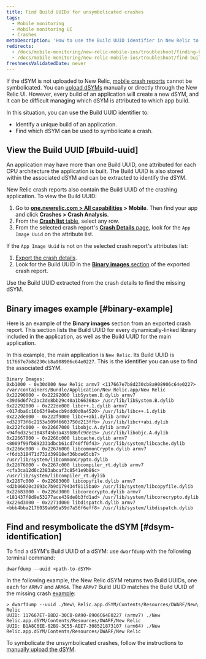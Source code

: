 ```yaml
---
title: Find Build UUIDs for unsymbolicated crashes
tags:
  - Mobile monitoring
  - Mobile monitoring UI
  - Crashes
metaDescription: 'How to use the Build UUID identifier in New Relic to identify a unique build of an app, and to find which dSYM to use to symbolicate a crash.'
redirects:
  - /docs/mobile-monitoring/new-relic-mobile-ios/troubleshoot/finding-build-uuids-unsymbolicated-crashes
  - /docs/mobile-monitoring/new-relic-mobile-ios/troubleshoot/find-build-uuids-unsymbolicated-crashes
freshnessValidatedDate: never
---
```


If the dSYM is not uploaded to New Relic, [mobile crash reports](/docs/mobile-monitoring/mobile-monitoring-ui/crashes/investigate-mobile-app-crash-report) cannot be symbolicated. You can [upload dSYMs](/docs/mobile-monitoring/new-relic-mobile-ios/install-configure/upload-dsyms-bitcode-apps) manually or directly through the New Relic UI. However, every build of an application will create a new dSYM, and it can be difficult managing which dSYM is attributed to which app build.

In this situation, you can use the Build UUID identifier to:

* Identify a unique build of an application.
* Find which dSYM can be used to symbolicate a crash.

## View the Build UUID [#build-uuid]

An application may have more than one Build UUID, one attributed for each CPU architecture the application is built. The Build UUID is also stored within the associated dSYM and can be extracted to identify the dSYM.

New Relic crash reports also contain the Build UUID of the crashing application. To view the Build UUID:

1. Go to <DNT>**[one.newrelic.com > All capabilities](https://one.newrelic.com/all-capabilities) > Mobile**</DNT>. Then find your app and click <DNT>**Crashes > Crash Analysis**</DNT>.
2. From the [<DNT>**Crash list**</DNT> table](/docs/mobile-monitoring/mobile-monitoring-ui/crashes/view-mobile-app-crashes), select any row.
3. From the selected crash report's [<DNT>**Crash Details**</DNT> page](/docs/mobile-monitoring/mobile-monitoring-ui/crashes/investigate-mobile-app-crash-report#viewing), look for the `App Image Uuid` on the attribute list.

If the `App Image Uuid` is not on the selected crash report's attributes list:

1. [Export the crash details](/docs/mobile-monitoring/mobile-monitoring-ui/crashes/investigate-mobile-app-crash-report#viewing).
2. Look for the Build UUID in the [<DNT>**Binary images**</DNT> section](#binary-example) of the exported crash report.

Use the Build UUID extracted from the crash details to find the missing dSYM.

## Binary images example [#binary-example]

Here is an example of the <DNT>**Binary images**</DNT> section from an exported crash report. This section lists the Build UUID for every dynamically-linked library included in the application, as well as the Build UUID for the main application.

In this example, the main application is `New Relic`. Its Build UUID is `117667e7b8d230cb8a908906c64e0227`. This is the identifier you can use to find the associated dSYM.

```
Binary Images:
0xb1000 - 0x30d000 New Relic armv7 <117667e7b8d230cb8a908906c64e0227> /var/containers/Bundle/Application/New Relic.app/New Relic
0x22290000 - 0x22292000 libSystem.B.dylib armv7 <39d6d6f7c2ac3de8bb29c40a1b66368a> /usr/lib/libSystem.B.dylib
0x22292000 - 0x222de000 libc++.1.dylib armv7 <017dba6c16b63f9ebecb9ddd0d0a4520> /usr/lib/libc++.1.dylib
0x222de000 - 0x222f9000 libc++abi.dylib armv7 <d32373f6c2153a509f6603750d213ffb> /usr/lib/libc++abi.dylib
0x222fc000 - 0x22667000 libobjc.A.dylib armv7 <94f6d325c1843f45b3a439b86fc9de15> /usr/lib/libobjc.A.dylib
0x22667000 - 0x2266c000 libcache.dylib armv7 <8009f99fb892331dbcb61cd740ff0f43> /usr/lib/system/libcache.dylib
0x2266c000 - 0x22676000 libcommonCrypto.dylib armv7 <f6db318471d732d39918ef36bde65cb7> /usr/lib/system/libcommonCrypto.dylib
0x22676000 - 0x2267c000 libcompiler_rt.dylib armv7 <cfa3ca12d6c2383abcaf3c8541e9b86c> /usr/lib/system/libcompiler_rt.dylib
0x2267c000 - 0x22683000 libcopyfile.dylib armv7 <d2b06020c3693c7b9d179434f8115ba0> /usr/lib/system/libcopyfile.dylib
0x22683000 - 0x226d3000 libcorecrypto.dylib armv7 <181437f8d9e53277ace439de8b3fd1ad> /usr/lib/system/libcorecrypto.dylib
0x226d3000 - 0x2271d000 libdispatch.dylib armv7 <bbb4bba2176039ab95a59d7a56f6eff8> /usr/lib/system/libdispatch.dylib
```

## Find and resymbolicate the dSYM [#dsym-identification]

To find a dSYM's Build UUID of a dSYM: use `dwarfdump` with the following terminal command:

```
dwarfdump --uuid <path-to-dSYM>
```

In the following example, the New Relic dSYM returns two Build UUIDs, one each for `ARMv7` and `ARM64`. The `ARMv7` Build UUID matches the Build UUID of the missing crash [example](#binary-example):

```
> dwarfdump --uuid ./New\ Relic.app.dSYM/Contents/Resources/DWARF/New\ Relic
UUID: 117667E7-B8D2-30CB-8A90-8906C64E0227 (armv7) ./New Relic.app.dSYM/Contents/Resources/DWARF/New Relic
UUID: B1A8C6EE-02B9-3C55-AEE7-308521873107 (arm64) ./New Relic.app.dSYM/Contents/Resources/DWARF/New Relic
```

To symbolicate the unsymbolicated crashes, follow the instructions to [manually upload the dSYM](/docs/mobile-monitoring/new-relic-mobile-ios/install-configure/upload-dsyms-bitcode-apps).

